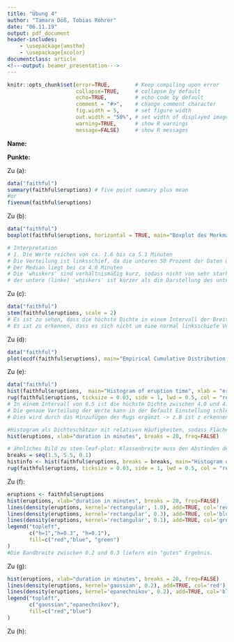```yaml
---
title: "Übung 4"
author: "Tamara Döß, Tobias Rohrer"
date: "06.11.19"
output: pdf_document
header-includes: 
    - \usepackage{amsthm}
    - \usepackage{xcolor}
documentclass: article
<!---output: beamer_presentation--->
---
```






<!--- Below are global settings for knitr. You can override any of them by adding the changes to individual chunks --->

```r
knitr::opts_chunk$set(error=TRUE,        # Keep compiling upon error
                      collapse=TRUE,     # collapse by default
                      echo=TRUE,         # echo code by default
                      comment = "#>",    # change comment character
                      fig.width = 5,     # set figure width
                      out.width = "50%", # set width of displayed images
                      warning=TRUE,      # show R warnings
                      message=FALSE)     # show R messages
```


<!--- Solution Region --->
<style>
#solution {
  background-color: #8FBC8F;
  border-style: solid;
  border-color: blue;
  margin-left: 20px;
  margin-bottom: 15px;
  padding: 5px;
}
</style>



<!---**Wintersemester 2016 |Studiengang Data Science | Hochschule Darmstadt **--->




\theoremstyle{definition}
\newtheorem{auf}{Aufgabe}

\newcommand{\R}{{\sffamily R} }

\begin{centering}
%\vspace{-2 cm}
\Huge
{\bf Übung 4}\\
\Large
Explorative Datenanalyse und Visualisierung\\
\normalsize
Wintersemester 2019\\
S. Döhler, B. Nedic (FBMN, h\_da)\\
\end{centering}


\hrulefill

**Name:**

**Punkte:**

\hrulefill


\setcounter{auf}{12}
\begin{auf}
Verwenden Sie den R-Datensatz {\ttfamily faithful} (dieser Datensatz ist im base package enthalten). Das Merkmal {\ttfamily eruptions} enthält die Länge von Eruptionen (in Minuten) des Old Faithful Geysirs im Yellowstone National Park in Wyoming, USA. Sie sollen die Verteilung der Eruptionen analysieren. Achten Sie bei allen Grafiken darauf, dass sowohl der Titel der Grafik als auch die Beschriftungen der Achsen möglichst aussagekräftig sind. 

\begin{enumerate}
	 \item[(a)] Laden Sie die Daten und erstellen Sie eine five-point summary.
	 \item[(b)] Erstellen Sie einen Box-Plot und interpretieren Sie diesen.
	 \item[(c)] Erstellen Sie einen Stem and leaf-Plot und interpretieren Sie diesen.
	 \item[(d)] Plotten Sie die empirische Verteilungsfunktion. 
	 \item[(e)] Plotten Sie das Histogramm (inklusive eines "rug-plots") und interpretieren Sie dieses. Experimentieren Sie mit verschiedenen Klassenbreiten. Wie müssen Sie die Optionen einstellen, damit das Histogramm als Dichteschätzer geplottet wird? Wie erhält man ein ähnliches Bild wie beim stem and leaf-Plot?
	 \item[(f)] Plotten Sie ein gleitendes Histogramm in das Histogramm mit ein. Experimentieren Sie mit verschiedenen Bandbreiten. Welche Bandbreite liefert ein "gutes" Ergebnis? 
	 \item[(g)] Wiederholen Sie Teil (f) mit dem Gauß- und Epanechnikov-Kernen.
	 \item[(h)] Vergleichen Sie die verschiedenen Methoden. Was haben Sie über die Daten gelernt? Welche Methode(n) würden Sie einem Anwender empfehlen?
	\end{enumerate}
\end{auf}
\paragraph{Lösung} <!---Hier Schreiben Sie--->

Zu (a):
```r
data("faithful")
summary(faithful$eruptions) # five point summary plus mean
#or
fivenum(faithful$eruptions)

```


Zu (b):

```r
data("faithful")
boxplot(faithful$eruptions, horizontal = TRUE, main="Boxplot des Merkmals 'eruptions'", xlab="eruption time in min")

# Interpretation
# 1. Die Werte reichen von ca. 1.6 bis ca 5.1 Minuten
# Die Verteilung ist linksschief, da die unteren 50 Prozent der Daten über eine größere Spannweite verfgen als die oberen 50 Prozent
# Der Median liegt bei ca 4.0 Minuten
# Die 'whiskers' sind verhältnismäßig kurz, sodass nicht von sehr starken Ausreißern ausgegangen werden kann
# der untere (linke) 'whiskers' ist kürzer als die Darstellung des unteren (linken) Quartils -> Dichte steigt erneut an
```


Zu (c):
```r
data("faithful")
stem(faithful$eruptions, scale = 2)
# Es ist zu sehen, dass die höchste Dichte in einem Intervall der Breite 0.1 zwischen 1.8 und 1.9 ist.
# Es ist zu erkennen, dass es sich nicht um eine normal linksschiefe Verteilung handelt 
```


Zu (d):
```r
data("faithful")
plot(ecdf(faithful$eruptions), main="Empirical Cumulative Distribution of eruption time", xlab="eruption length in min")
```


Zu (e):
```r
data("faithful")
hist(faithful$eruptions,  main="Histogram of eruption time", xlab = "eruption time in min", include.lowest = TRUE)
rug(faithful$eruptions, ticksize = 0.03, side = 1, lwd = 0.5, col = "red", quiet = getOption("warn") < 0)
# In einem Intervall von 0.5 ist die höchste Dichte zwischen 4.0 und 4.5
# Die genaue Verteilung der Werte kann in der Default Einstellung schlechter erkannt werden, als im Stem-Leaf-Plot
# Dies wird durch das Hinzufügen des Rugs ergänzt -> z.B ist z erkennen, dass die Werte innerhalb des Intervalls 4.0 - 4.5 sehr geichmäßig im Intervall 5.0-5.5 jedoch sehr ungleichmäßig verteilt sind.

#Histogram als Dichteschätzer mit relativen Häufigkeiten, sodass Fläche 1 ergibt.
hist(eruptions, xlab="duration in minutes", breaks = 20, freq=FALSE)

# ähnliches Bild zu stem-leaf-plot: Klassenbreite muss den Abständen der Werte vor | im Stem-Leaf Plot entsprechen
breaks = seq(1.5, 5.5, 0.1)
histinfo <- hist(faithful$eruptions, breaks = breaks, main="Histogram of eruption time", xlab = "eruption time in min", include.lowest = TRUE, xlim = range(breaks))
rug(faithful$eruptions, ticksize = 0.03, side = 1, lwd = 0.5, col = "red", quiet = getOption("warn") < 0)
```

Zu (f):
```r
eruptions <- faithful$eruptions
hist(eruptions, xlab="duration in minutes", breaks = 20, freq=FALSE)
lines(density(eruptions, kernel='rectangular', 1.0), add=TRUE, col='red')
lines(density(eruptions, kernel='rectangular', 0.3), add=TRUE, col='blue')
lines(density(eruptions, kernel='rectangular', 0.1), add=TRUE, col='green')
legend("topleft",
       c("h=1","h=0.3", "h=0.1"),
       fill=c("red","blue", "green")
)
#Die Bandbreite zwischen 0.2 und 0.3 liefern ein "gutes" Ergebnis.
```


Zu (g):
```r
hist(eruptions, xlab="duration in minutes", breaks = 20, freq=FALSE)
lines(density(eruptions, kernel='gaussian', 0.2), add=TRUE, col='red')
lines(density(eruptions, kernel='epanechnikov', 0.2), add=TRUE, col='blue')
legend("topleft",
       c("gaussian","epanechnikov"),
       fill=c("red","blue")
)
```

Zu (h):




\paragraph{Anmerkungen/Korrektur} <!---Hier schreibt der Tutor--->

\textcolor{gray}{\hrulefill}

